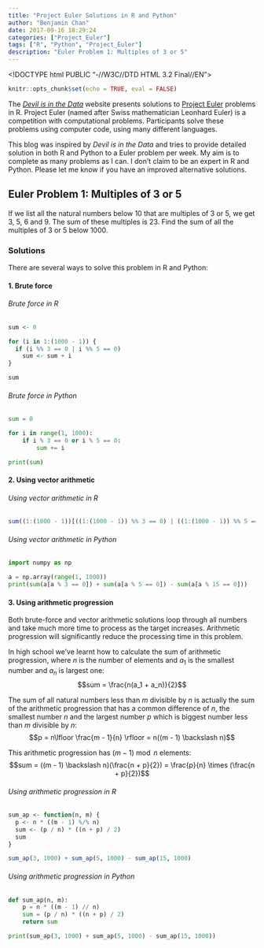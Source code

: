 ```yaml
---
title: "Project Euler Solutions in R and Python"
author: "Benjamin Chan"
date: 2017-09-16 18:29:24
categories: ["Project_Euler"]
tags: ["R", "Python", "Project_Euler"]
description: "Euler Problem 1: Multiples of 3 or 5"
---
```


<!DOCTYPE html PUBLIC "-//W3C//DTD HTML 3.2 Final//EN">
<html>
<head>
<title>Mathedemo</title>
<script type="text/x-mathjax-config">
  MathJax.Hub.Config({tex2jax: {inlineMath: [['$','$'], ['\\(','\\)']]}});
</script>
<script type="text/javascript"
  src="http://cdn.mathjax.org/mathjax/latest/MathJax.js?config=TeX-AMS-MML_HTMLorMML">
</script>
</head>

```r
knitr::opts_chunk$set(echo = TRUE, eval = FALSE)
```

The [*Devil is in the Data*](http://r.prevos.net/category/project-euler/) website presents solutions to [Project Euler](https://projecteuler.net/) problems in R. Project Euler (named after Swiss mathematician Leonhard Euler) is a competition with computational problems. Participants solve these problems using computer code, using many different languages.

This blog was inspired by *Devil is in the Data* and tries to provide detailed solution in both R and Python to a Euler problem per week. My aim is to complete as many problems as I can. I don't claim to be an expert in R and Python. Please let me know if you have an improved alternative solutions.

## Euler Problem 1: Multiples of 3 or 5

If we list all the natural numbers below 10 that are multiples of 3 or 5, we get 3, 5, 6 and 9. The sum of these multiples is 23. Find the sum of all the multiples of 3 or 5 below 1000.

### Solutions

There are several ways to solve this problem in R and Python:

#### 1. Brute force
###### Brute force in R
```r
sum <- 0

for (i in 1:(1000 - 1)) {
  if (i %% 3 == 0 | i %% 5 == 0) 
    sum <- sum + i
}

sum
```

###### Brute force in Python
```python
sum = 0

for i in range(1, 1000):
    if i % 3 == 0 or i % 5 == 0:
        sum += i

print(sum)
```

#### 2. Using vector arithmetic
###### Using vector arithmetic in R
```r
sum((1:(1000 - 1))[((1:(1000 - 1)) %% 3 == 0) | ((1:(1000 - 1)) %% 5 == 0)])
```

###### Using vector arithmetic in Python
```python
import numpy as np

a = np.array(range(1, 1000))
print(sum(a[a % 3 == 0]) + sum(a[a % 5 == 0]) - sum(a[a % 15 == 0]))
```

#### 3. Using arithmetic progression

Both brute-force and vector arithmetic solutions loop through all numbers and take much more time to process as the target increases. Arithmetic progression will significantly reduce the processing time in this problem.

In high school we've learnt how to calculate the sum of arithmetic progression, where $n$ is the number of elements and $a_1$ is the smallest number and $a_n$ is largest one:
$$sum = \frac{n(a_1 + a_n)}{2}$$

The sum of all natural numbers less than $m$ divisible by $n$ is actually the sum of the arithmetic progression that has a common difference of $n$, the smallest number $n$ and the largest number $p$ which is biggest number less than $m$ divisible by $n$:
$$p = n\lfloor \frac{m - 1}{n} \rfloor = n((m - 1) \backslash n)$$

This arithmetic progression has $(m - 1) \bmod n$ elements:
$$sum = ((m - 1) \backslash n)(\frac{n + p}{2}) = \frac{p}{n} \times (\frac{n + p}{2})$$

###### Using arithmetic progression in R
```r
sum_ap <- function(n, m) {
  p <- n * ((m - 1) %/% n)
  sum <- (p / n) * ((n + p) / 2)
  sum
}

sum_ap(3, 1000) + sum_ap(5, 1000) - sum_ap(15, 1000)
```

###### Using arithmetic progression in Python
```python
def sum_ap(n, m):
    p = n * ((m - 1) // n)
    sum = (p / n) * ((n + p) / 2)
    return sum

print(sum_ap(3, 1000) + sum_ap(5, 1000) - sum_ap(15, 1000))
```


